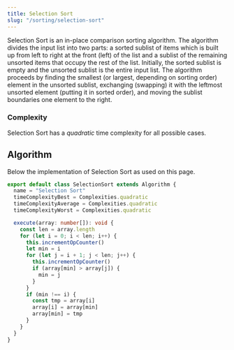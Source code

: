 ```yaml
---
title: Selection Sort
slug: "/sorting/selection-sort"
---
```


Selection Sort is an in-place comparison sorting algorithm. The algorithm divides the input list into two parts: a sorted sublist of items which is built up from left to right at the front (left) of the list and a sublist of the remaining unsorted items that occupy the rest of the list. Initially, the sorted sublist is empty and the unsorted sublist is the entire input list. The algorithm proceeds by finding the smallest (or largest, depending on sorting order) element in the unsorted sublist, exchanging (swapping) it with the leftmost unsorted element (putting it in sorted order), and moving the sublist boundaries one element to the right.

### Complexity

Selection Sort has a *quadratic* time complexity for all possible cases.

<ComplexityChart title="Time complexity of Selection Sort on various lists of numbers">
    <ComplexitySeries/>
    <AnalysisSeries id="selection-sort-all" algorithms={[Algorithms.selectionSort]} dataSets={DataSets.all}/>
</ComplexityChart>

## Algorithm

Below the implementation of Selection Sort as used on this page.

```ts:title=src/algorithms/selection-sort.ts
export default class SelectionSort extends Algorithm {
  name = "Selection Sort"
  timeComplexityBest = Complexities.quadratic
  timeComplexityAverage = Complexities.quadratic
  timeComplexityWorst = Complexities.quadratic

  execute(array: number[]): void {
    const len = array.length
    for (let i = 0; i < len; i++) {
      this.incrementOpCounter()
      let min = i
      for (let j = i + 1; j < len; j++) {
        this.incrementOpCounter()
        if (array[min] > array[j]) {
          min = j
        }
      }
      if (min !== i) {
        const tmp = array[i]
        array[i] = array[min]
        array[min] = tmp
      }
    }
  }
}
```

